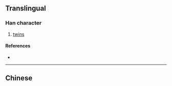 {{also|孿}}
{{character info/new}}
==Translingual==

===Han character===
{{Han char|rn=39|rad=子|as=06|sn=9|four=|canj=YCND|ids=⿱亦子}}

# [[twin]]s

====References====
* {{Han ref|kx=0279.191|hdz=21015.100|uh=5B6A|ud=23402}}

----

==Chinese==
{{zh-see|孿}}